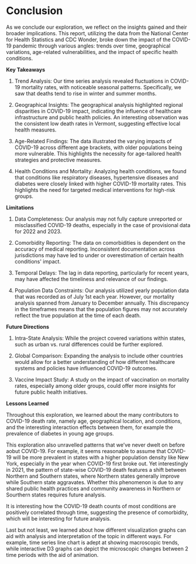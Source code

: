 # Conclusion

As we conclude our exploration, we reflect on the insights gained and their broader implications. This report, utilizing the data from the National Center for Health Statistics and CDC Wonder, broke down the impact of the COVID-19 pandemic through various angles: trends over time, geographical variations, age-related vulnerabilities, and the impact of specific health conditions.

**Key Takeaways**

1.  Trend Analysis: Our time series analysis revealed fluctuations in COVID-19 mortality rates, with noticeable seasonal patterns. Specifically, we saw that deaths tend to rise in winter and summer months.

2.  Geographical Insights: The geographical analysis highlighted regional disparities in COVID-19 impact, indicating the influence of healthcare infrastructure and public health policies. An interesting observation was the consistent low death rates in Vermont, suggesting effective local health measures.

3.  Age-Related Findings: The data illustrated the varying impacts of COVID-19 across different age brackets, with older populations being more vulnerable. This highlights the necessity for age-tailored health strategies and protective measures.

4.  Health Conditions and Mortality: Analyzing health conditions, we found that conditions like respiratory diseases, hypertensive diseases and diabetes were closely linked with higher COVID-19 mortality rates. This highlights the need for targeted medical interventions for high-risk groups.

**Limitations**

1.  Data Completeness: Our analysis may not fully capture unreported or misclassified COVID-19 deaths, especially in the case of provisional data for 2022 and 2023.

2.  Comorbidity Reporting: The data on comorbidities is dependent on the accuracy of medical reporting. Inconsistent documentation across jurisdictions may have led to under or overestimation of certain health conditions\' impact.

3.  Temporal Delays: The lag in data reporting, particularly for recent years, may have affected the timeliness and relevance of our findings.

4.  Population Data Constraints: Our analysis utilized yearly population data that was recorded as of July 1st each year. However, our mortality analysis spanned from January to December annually. This discrepancy in the timeframes means that the population figures may not accurately reflect the true population at the time of each death.

**Future Directions**

1.  Intra-State Analysis: While the project covered variations within states, such as urban vs. rural differences could be further explored.

2.  Global Comparison: Expanding the analysis to include other countries would allow for a better understanding of how different healthcare systems and policies have influenced COVID-19 outcomes.

3.  Vaccine Impact Study: A study on the impact of vaccination on mortality rates, especially among older groups, could offer more insights for future public health initiatives.

**Lessons Learned**

Throughout this exploration, we learned about the many contributors to COVID-19 death rate, namely age, geographical location, and conditions, and the interesting interaction effects between them, for example the prevalence of diabetes in young age groups.

This exploration also unravelled patterns that we've never dwelt on before aobut COVID-19. For example, it seems reasonable to assume that COVID-19 will be more prevalent in states with a higher population density like New York, especially in the year when COVID-19 first broke out. Yet interestingly in 2021, the pattern of state-wise COVID-19 death features a shift between Northern and Southern states, where Northern states generally improve while Southern state aggravates. Whether this phenomenon is due to any shared public health practices and community awareness in Northern or Sourthern states requires future analysis.

It is interesting how the COVID-19 death counts of most conditions are positively correlated through time, suggesting the presence of comorbidity, which will be interesting for future analysis.
 
Last but not least, we learned about how different visualization graphs can aid with analysis and interpretation of the topic in different ways. For example, time series line chart is adept at showing macroscopic trends, while interactive D3 graphs can depict the microscopic changes between 2 time periods with the aid of animation. 
